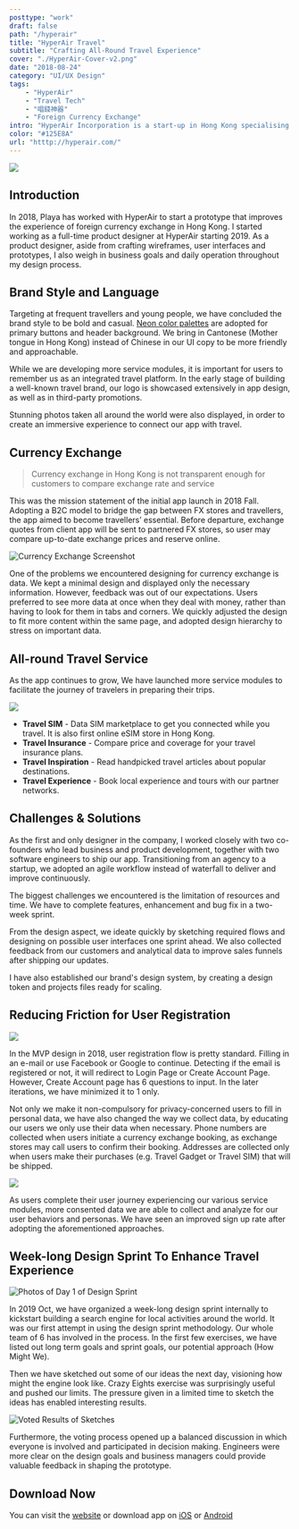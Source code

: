 ```yaml
---
posttype: "work"
draft: false
path: "/hyperair"
title: "HyperAir Travel"
subtitle: "Crafting All-Round Travel Experience"
cover: "./HyperAir-Cover-v2.png"
date: "2018-08-24"
category: "UI/UX Design"
tags: 
    - "HyperAir"
    - "Travel Tech"
    - "唱錢神器"
    - "Foreign Currency Exchange"
intro: "HyperAir Incorporation is a start-up in Hong Kong specialising in all-rounded travel service. I have worked on their debut app focusing on currency exchange."
color: "#125E8A"
url: "htttp://hyperair.com/"
---
```



![](./Hyperair-Feature3.png)

## Introduction

In 2018, Playa has worked with HyperAir to start a prototype that improves the experience of foreign currency exchange in Hong Kong. I started working  as a full-time product designer at HyperAir starting 2019. As a product designer, aside from crafting wireframes, user interfaces and prototypes, I also weigh in business goals and daily operation throughout my design process.

## Brand Style and Language

Targeting at frequent travellers and young people, we have concluded the brand style to be bold and casual. [Neon color palettes](https://zeroheight.com/055c0944d/p/68b40e) are adopted for primary buttons and header background. We bring in Cantonese (Mother tongue in Hong Kong) instead of Chinese in our UI copy to be more friendly and approachable. 

While we are developing more service modules, it is important for users to remember us as an integrated travel platform. In the early stage of building a well-known travel brand, our logo is showcased extensively in app design, as well as in third-party promotions.

Stunning photos taken all around the world were also displayed, in order to create an immersive experience to connect our app with travel. 

## Currency Exchange

> Currency exchange in Hong Kong is not transparent enough for customers to compare exchange rate and service  

This was the mission statement of the initial app launch in 2018 Fall. Adopting a B2C model to bridge the gap between FX stores and travellers, the app aimed to become travellers’ essential. Before departure, exchange quotes from client app will be sent to partnered FX stores, so user may compare up-to-date exchange prices and reserve online.

![Currency Exchange Screenshot](./Hyperair-Feature-v4.png)

One of the problems we encountered designing for currency exchange is data. We kept a minimal design and displayed only the necessary information. However, feedback was out of our expectations. Users preferred to see more data at once when they deal with money, rather than having to look for them in tabs and corners. We quickly adjusted the design to fit more content within the same page, and adopted design hierarchy to stress on important data.

## All-round Travel Service

As the app continues to grow, We have launched more service modules to facilitate the journey of travelers in preparing their trips. 

![](./Frame6.png)

- **Travel SIM** - Data SIM marketplace to get you connected while you travel. It is also first online eSIM store in Hong Kong.
- **Travel Insurance** - Compare price and coverage for your travel insurance plans.
- **Travel Inspiration** - Read handpicked travel articles about popular destinations.
- **Travel Experience** - Book local experience and tours with our partner networks.


## Challenges & Solutions

As the first and only designer in the company, I worked closely with two co-founders who lead business and product development, together with two software engineers to ship our app. Transitioning from an agency to a startup, we adopted an agile workflow instead of waterfall to deliver and improve continuously. 

The biggest challenges we encountered is the limitation of resources and time. We have to complete features, enhancement and bug fix in a two-week sprint.  

From the design aspect, we ideate quickly by sketching required flows and designing on possible user interfaces one sprint ahead.  We also collected feedback from our customers and analytical data to improve sales funnels after shipping our updates. 

I have also established our brand's design system, by creating a design token and projects files ready for scaling. 

## Reducing Friction for User Registration

![](./User-Registration-1.png)

In the MVP design in 2018, user registration flow is pretty standard. Filling in an e-mail or use Facebook or Google to continue. Detecting if the email is registered or not, it will redirect to Login Page or Create Account Page. However, Create Account page has 6 questions to input. In the later iterations, we have minimized it to 1 only. 

Not only we make it non-compulsory for privacy-concerned users to fill in personal data, we have also changed the way we collect data, by educating our users we only use their data when necessary. Phone numbers are collected when users initiate a currency exchange booking, as exchange stores may call users to confirm their booking. Addresses are collected only when users make their purchases (e.g. Travel Gadget or Travel SIM) that will be shipped. 

![](./User-Registration-2.png)

As users complete their user journey experiencing our various service modules, more consented data we are able to collect and analyze for our user behaviors and personas. We have seen an improved sign up rate after adopting the aforementioned approaches.

## Week-long Design Sprint To Enhance Travel Experience

![Photos of Day 1 of Design Sprint](./design-sprint-1.jpg)

In 2019 Oct, we have organized a week-long design sprint internally to kickstart building a search engine for local activities around the world. It was our first attempt in using the design sprint methodology. Our whole team of 6 has involved in the process. In the first few exercises, we have listed out long term goals and sprint goals, our potential approach (How Might We).

Then we have sketched out some of our ideas the next day, visioning how might the engine look like. Crazy Eights exercise was surprisingly useful and pushed our limits. The pressure given in a limited time to sketch the ideas has enabled interesting results.

![Voted Results of Sketches](./IMG_5547.jpg)

Furthermore, the voting process opened up a balanced discussion in which everyone is involved and participated in decision making. Engineers were more clear on the design goals and business managers could provide valuable feedback in shaping the prototype. 


<!-- ## Takeaway

Striking a balance between user needs and business goals is a challenging task for a product designer. More factors have to be taken in consideration, like business operation, competitors, technical and design debt etc. 

Design is making conscious choices that people perceive visually. Reflecting on what I can do better, I believe it’s the documentation of the design process. As we were redesigning some old pages, I realised documenting all decisions and start building a “knowledge base” is essential to contribute to a team and also a product’s growth.  -->

## Download Now 

You can visit the [website](http://www.hyperair.com) or download app on [iOS](https://itunes.apple.com/hk/app/hyperair-%E5%94%B1%E9%8C%A2%E7%A5%9E%E5%99%A8-%E5%A4%96%E5%B9%A3%E9%A0%90%E8%A8%82-%E6%97%85%E9%81%8Asim%E5%8D%A1/id1397364347?mt=8) or [Android](https://play.google.com/store/apps/details?id=com.hyperair.app)
 
<GridBlock>
  <Data caption="Type" nodata="Full-time Employment" />
  <Data
    caption="Roles"
    nodata="UI/UX Designer, "
    data2="Product Designer, "
  />
  <Data caption="Year" nodata="2019 - Now" />
  <Data caption="Platform" nodata="iOS & Android App, " data2="Website"/>
</GridBlock>